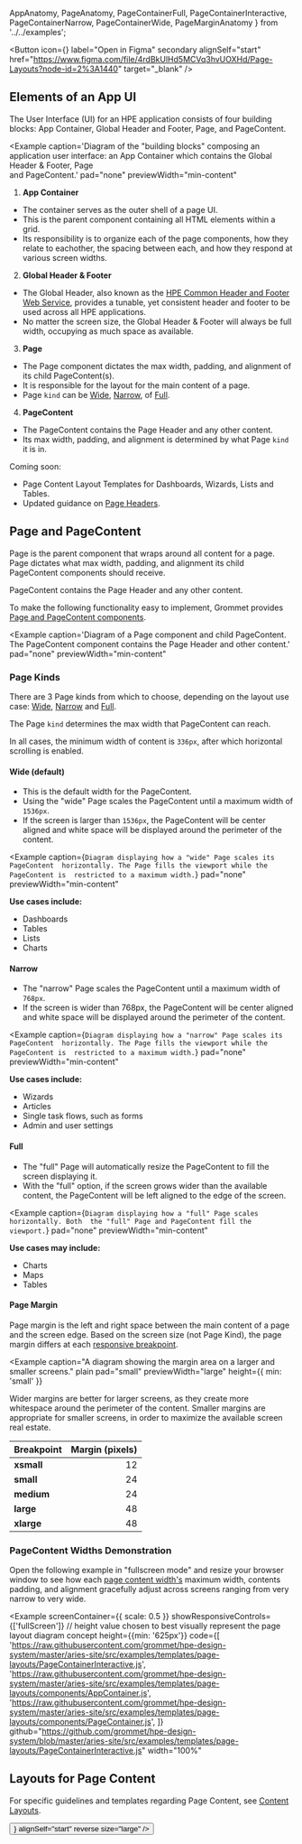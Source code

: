 
  AppAnatomy, 
  PageAnatomy, 
  PageContainerFull, 
  PageContainerInteractive, 
  PageContainerNarrow, 
  PageContainerWide, 
  PageMarginAnatomy 
} from '../../examples';

<Button
    icon={<Figma color="plain" />}
    label="Open in Figma"
    secondary
    alignSelf="start"
    href="https://www.figma.com/file/4rdBkUlHd5MCVq3hvUOXHd/Page-Layouts?node-id=2%3A1440"
    target="_blank"
  />

## Elements of an App UI

The User Interface (UI) for an HPE application consists of four 
building blocks: App Container, Global Header and Footer, Page, and 
PageContent.

<Example
  caption='Diagram of the "building blocks" composing an application 
    user interface: an App Container which contains the Global Header & Footer, Page  
    and PageContent.'
  pad="none"
  previewWidth="min-content"
>
  <AppAnatomy />
</Example>

1. **App Container**
- The container serves as the outer shell of a page UI.
- This is the parent component containing all HTML elements within a grid.
- Its responsibility is to organize each of the page components, how they 
relate to eachother, the spacing between each, and how they respond at 
various screen widths.

2. **Global Header & Footer**  
- The Global Header, also known as the [HPE Common Header and Footer 
Web Service](/templates/global-header), provides a tunable, yet consistent 
header and footer to be used across all HPE applications.
- No matter the screen size, the Global Header & Footer will always be full 
width, occupying as much space as available.

3. **Page**  
- The Page component dictates the max width, padding, and alignment of its child PageContent(s).
- It is responsible for the layout for the main content of a page. 
- Page `kind` can be [Wide](#wide-default), [Narrow](#narrow), of [Full](#full).

4. **PageContent**
- The PageContent contains the Page Header and any other content.
- Its max width, padding, and alignment is determined by what Page `kind` it is in.

<Box direction="row" align="center" gap="xsmall">
  <Clock />
  <Text weight="bold" size="large">Coming soon:</Text>
</Box>

- Page Content Layout Templates for Dashboards, Wizards, Lists and Tables.
- Updated guidance on [Page Headers](/components/header#page-header).

## Page and PageContent

Page is the parent component that wraps around all content for a page. Page dictates what max width, padding, and alignment its child PageContent components should receive.

PageContent contains the Page Header and any other content.

To make the following functionality easy to implement, Grommet provides 
[Page and PageContent components](/components/page).

<Example
  caption='Diagram of a Page component and child PageContent. The PageContent component contains the Page Header and other content.'
  pad="none"
  previewWidth="min-content"
>
  <PageAnatomy />
</Example>

### Page Kinds

There are 3 Page kinds from which to choose, depending on 
the layout use case: [Wide](#wide-default), [Narrow](#narrow) and [Full](#full). 

The Page `kind` determines the max width that PageContent can reach.

In all cases, the minimum width of content is `336px`, after which horizontal 
scrolling is enabled.

#### Wide (default)

- This is the default width for the PageContent. 
- Using the "wide" Page scales the PageContent until a maximum width of `1536px`. 
- If the screen is larger than `1536px`, the PageContent will be center aligned and white space 
will be displayed around the perimeter of the content. 

<Example
  caption={`Diagram displaying how a "wide" Page scales its PageContent 
  horizontally. The Page fills the viewport while the PageContent is 
  restricted to a maximum width.`}
  pad="none"
  previewWidth="min-content"
>
  <PageContainerWide />
</Example>

**Use cases include:**
- Dashboards 
- Tables 
- Lists
- Charts

#### Narrow
- The "narrow" Page scales the PageContent until a maximum width of `768px`. 
- If the screen is wider than 768px, the PageContent will be center aligned 
and white space will be displayed around the perimeter of the content. 

<Example
  caption={`Diagram displaying how a "narrow" Page scales its PageContent 
  horizontally. The Page fills the viewport while the PageContent is 
  restricted to a maximum width.`}
  pad="none"
  previewWidth="min-content"
>
  <PageContainerNarrow />
</Example>

**Use cases include:**
- Wizards 
- Articles 
- Single task flows, such as forms
- Admin and user settings

#### Full
- The "full" Page will automatically resize the PageContent to fill the 
screen displaying it.
- With the "full" option, if the screen grows wider than the available content, the 
PageContent will be left aligned to the edge of the screen.

<Example
  caption={`Diagram displaying how a "full" Page scales horizontally. Both 
  the "full" Page and PageContent fill the viewport.`}
  pad="none"
  previewWidth="min-content"
>
  <PageContainerFull />
</Example>

**Use cases may include:**
- Charts 
- Maps 
- Tables

#### Page Margin

Page margin is the left and right space between the main content of a page and the screen 
edge. Based on the screen size (not Page Kind), the page margin differs at each [responsive breakpoint](/templates/content-layouts#breakpoints).

<Example 
  caption="A diagram showing the margin area on a larger and smaller screens." 
  plain 
  pad="small"
  previewWidth="large"
  height={{ min: 'small' }}
>
  <PageMarginAnatomy />
</Example>

Wider margins are better for larger screens, as they create more whitespace around the 
perimeter of the content. Smaller margins are appropriate for smaller screens, in order to 
maximize the available screen real estate.

| Breakpoint     |  Margin (pixels) |
| -------------- | -----------------:
| **xsmall**     | 12
| **small**      | 24
| **medium**     | 24
| **large**      | 48
| **xlarge**     | 48


### PageContent Widths Demonstration

Open the following example in "fullscreen mode" and resize your browser window to see how 
each [page content width's](/templates/page-layouts#page-container-widths) maximum width, 
contents padding, and alignment gracefully adjust across screens ranging from very narrow 
to very wide. 

<Example
  screenContainer={{ scale: 0.5 }}
  showResponsiveControls={['fullScreen']}
  // height value chosen to best visually represent the page layout diagram concept
  height={{min: '625px'}}
  code={[
    'https://raw.githubusercontent.com/grommet/hpe-design-system/master/aries-site/src/examples/templates/page-layouts/PageContainerInteractive.js',
    'https://raw.githubusercontent.com/grommet/hpe-design-system/master/aries-site/src/examples/templates/page-layouts/components/AppContainer.js',
    'https://raw.githubusercontent.com/grommet/hpe-design-system/master/aries-site/src/examples/templates/page-layouts/components/PageContainer.js',
  ]}
  github="https://github.com/grommet/hpe-design-system/blob/master/aries-site/src/examples/templates/page-layouts/PageContainerInteractive.js"
  width="100%"
>
  <PageContainerInteractive />
</Example>

## Layouts for Page Content

For specific guidelines and templates regarding Page Content, see [Content Layouts](/templates/content-layouts).

<Link href="/templates/content-layouts" passHref>
  <Button 
    primary 
    label="See Content Layouts" 
    icon={<FormNext />} 
    alignSelf="start" 
    reverse 
    size="large"
  />
</Link>

